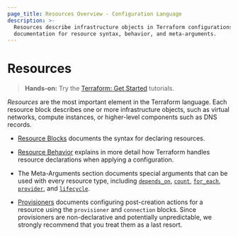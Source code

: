 ```yaml
---
page_title: Resources Overview - Configuration Language
description: >-
  Resources describe infrastructure objects in Terraform configurations. Find
  documentation for resource syntax, behavior, and meta-arguments.
---
```


# Resources

> **Hands-on:** Try the [Terraform: Get Started](/terraform/tutorials/aws-get-started?utm_source=WEBSITE&utm_medium=WEB_IO&utm_offer=ARTICLE_PAGE&utm_content=DOCS) tutorials.

_Resources_ are the most important element in the Terraform language.
Each resource block describes one or more infrastructure objects, such
as virtual networks, compute instances, or higher-level components such
as DNS records.

- [Resource Blocks](/terraform/language/resources/syntax) documents
  the syntax for declaring resources.

- [Resource Behavior](/terraform/language/resources/behavior) explains in
  more detail how Terraform handles resource declarations when applying a
  configuration.

- The Meta-Arguments section documents special arguments that can be used with
  every resource type, including
  [`depends_on`](/terraform/language/meta-arguments/depends_on),
  [`count`](/terraform/language/meta-arguments/count),
  [`for_each`](/terraform/language/meta-arguments/for_each),
  [`provider`](/terraform/language/meta-arguments/resource-provider),
  and [`lifecycle`](/terraform/language/meta-arguments/lifecycle).

- [Provisioners](/terraform/language/resources/provisioners)
  documents configuring post-creation actions for a resource using the
  `provisioner` and `connection` blocks. Since provisioners are non-declarative
  and potentially unpredictable, we strongly recommend that you treat them as a
  last resort.
